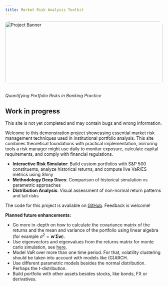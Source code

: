 ```yaml
---
title: Market Risk Analysis Toolkit
---
```


```{=html}
<style>
.banner {
  width: 100%;
  max-height: 200px; /* Adjust as needed */
  object-fit: cover;
  margin-bottom: 1em;
  border-radius: 10px; /* Optional: Rounded corners */
}
</style>
```

```{=html}
<img src="./assets/market.jpg" alt="Project Banner" class="banner">
```

*Quantifying Portfolio Risks in Banking Practice*

:::{.callout-warning}
## Work in progress
This site is not yet completed and may contain bugs and wrong information.
:::

Welcome to this demonstration project showcasing essential market risk management techniques used in institutional portfolio analysis. This site combines theoretical foundations with practical implementation, mirroring tools a risk manager might use daily to monitor exposure, calculate capital requirements, and comply with financial regulations.

- **Interactive Risk Simulator**: Build custom portfolios with S&P 500 constituents, analyze historical returns, and compute live VaR/ES metrics using Shiny
- **Methodology Deep Dives**: Comparison of historical simulation vs parametric approaches 
- **Distribution Analysis**: Visual assessment of non-normal return patterns and tail risks

The code for this project is available on [GitHub](https://github.com/EinMaulwurf/risk). Feedback is welcome!

**Planned future enhancements:**

- Go more in-depth on how to calculate the covariance matrix of the returns and the mean and variance of the portfolio using linear algebra (for example $\sigma^2 = \mathbf{w}' \mathbf{\Sigma} \mathbf{w}$).
- Use eigenvectors and eigenvalues from the returns matrix for monte carlo simulation, see [here](https://ocw.mit.edu/courses/18-s096-topics-in-mathematics-with-applications-in-finance-fall-2013/resources/mit18_s096f13_lecnote7/).
- Model VaR over more than one time period. For that, volatility clustering should be taken into account with models like (G)ARCH.
- Use different parametric models besides the normal distribution. Perhaps the t-distribution.
- Build portfolio with other assets besides stocks, like bonds, FX or derivatives.
